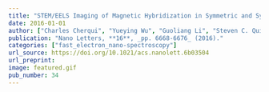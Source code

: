 ```yaml
---
title: "STEM/EELS Imaging of Magnetic Hybridization in Symmetric and Symmetry-Broken Plasmon Oligomer Dimers and All-Magnetic Fano Interference"
date: 2016-01-01
author: ["Charles Cherqui", "Yueying Wu", "Guoliang Li", "Steven C. Quillin", "Jacob A. Busche", "Niket Thakkar", "Claire A. West", "Nicholas P. Montoni", "Philip D. Rack", "Jon P. Camden", "David J. Masiello"]
publication: "Nano Letters, **16**, _pp. 6668-6676_ (2016)."
categories: ["fast_electron_nano-spectroscopy"]
url_source: https://doi.org/10.1021/acs.nanolett.6b03504
url_preprint: 
image: featured.gif
pub_number: 34
---
```

